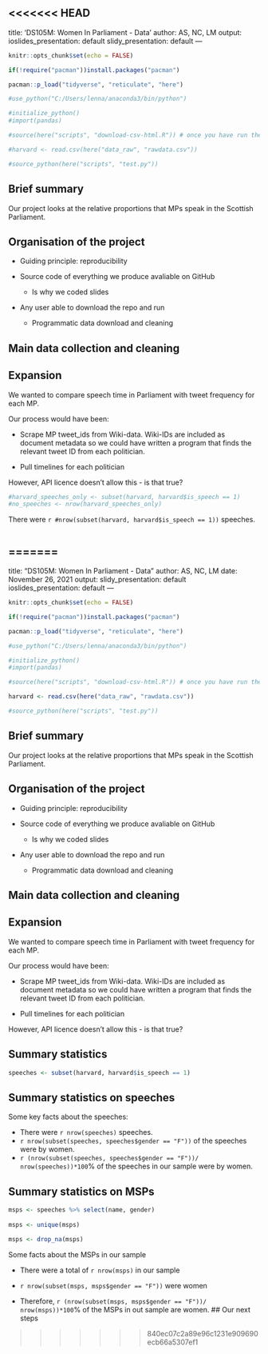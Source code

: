 <<<<<<< HEAD
---
title: 'DS105M: Women In Parliament - Data'
author: AS, NC, LM
output:
  ioslides_presentation: default
  slidy_presentation: default
---

```{r setup, include=FALSE}
knitr::opts_chunk$set(echo = FALSE)
```

```{r packages, include=FALSE}
if(!require("pacman"))install.packages("pacman")

pacman::p_load("tidyverse", "reticulate", "here")

#use_python("C:/Users/lenna/anaconda3/bin/python")

#initialize_python()
#import(pandas)
```


```{r data, include=FALSE}
#source(here("scripts", "download-csv-html.R")) # once you have run the script once, you can comment out this line by typing "#" in front of it. Doing this will mean the data loads directly from your local data_raw folder rather than downloading every time.

#harvard <- read.csv(here("data_raw", "rawdata.csv"))

#source_python(here("scripts", "test.py"))
```

## Brief summary

Our project looks at the relative proportions that MPs speak in the Scottish Parliament.

## Organisation of the project

* Guiding principle: reproducibility

* Source code of everything we produce avaliable on GitHub
  * Is why we coded slides

* Any user able to download the repo and run
  * Programmatic data download and cleaning


## Main data collection and cleaning

## Expansion

We wanted to compare speech time in Parliament with tweet frequency for each MP.

Our process would have been:

* Scrape MP tweet_ids from Wiki-data. Wiki-IDs are included as document metadata so we could have written a program that finds the relevant tweet ID from each politician.

* Pull timelines for each politician

However, API licence doesn't allow this - is that true?

```{r}
#harvard_speeches_only <- subset(harvard, harvard$is_speech == 1)
#no_speeches <- nrow(harvard_speeches_only)
```

There were `r #nrow(subset(harvard, harvard$is_speech == 1))` speeches.

```{r}

```
=======
---
title: "DS105M: Women In Parliament - Data"
author: AS, NC, LM
date: November 26, 2021
output:
  slidy_presentation: default
  ioslides_presentation: default
---

```r
knitr::opts_chunk$set(echo = FALSE)
```

```r
if(!require("pacman"))install.packages("pacman")

pacman::p_load("tidyverse", "reticulate", "here")

#use_python("C:/Users/lenna/anaconda3/bin/python")

#initialize_python()
#import(pandas)
```


```r
#source(here("scripts", "download-csv-html.R")) # once you have run the script once, you can comment out this line by typing "#" in front of it. Doing this will mean the data loads directly from your local data_raw folder rather than downloading every time. 

harvard <- read.csv(here("data_raw", "rawdata.csv"))

#source_python(here("scripts", "test.py"))
```

## Brief summary 

Our project looks at the relative proportions that MPs speak in the Scottish Parliament. 

## Organisation of the project

* Guiding principle: reproducibility 

* Source code of everything we produce avaliable on GitHub 
  * Is why we coded slides 
  
* Any user able to download the repo and run
  * Programmatic data download and cleaning 


## Main data collection and cleaning 

## Expansion 

We wanted to compare speech time in Parliament with tweet frequency for each MP. 

Our process would have been: 

* Scrape MP tweet_ids from Wiki-data. Wiki-IDs are included as document metadata so we could have written a program that finds the relevant tweet ID from each politician. 

* Pull timelines for each politician 

However, API licence doesn't allow this - is that true?


## Summary statistics


```r
speeches <- subset(harvard, harvard$is_speech == 1)
```

## Summary statistics on speeches 

Some key facts about the speeches:

* There were `r nrow(speeches)` speeches.
* `r nrow(subset(speeches, speeches$gender == "F"))` of the speeches were by women.
* `r (nrow(subset(speeches, speeches$gender == "F"))/ nrow(speeches))*100`% of the speeches in our sample were by women.

## Summary statistics on MSPs

```r
msps <- speeches %>% select(name, gender)
 
msps <- unique(msps)

msps <- drop_na(msps)
```


Some facts about the MSPs in our sample

* There were a total of `r nrow(msps)` in our sample

* `r nrow(subset(msps, msps$gender == "F"))` were women 

* Therefore, `r (nrow(subset(msps, msps$gender == "F"))/ nrow(msps))*100`% of the MSPs in out sample are women. 
## Our next steps


>>>>>>> 840ec07c2a89e96c1231e909690ecb66a5307ef1
